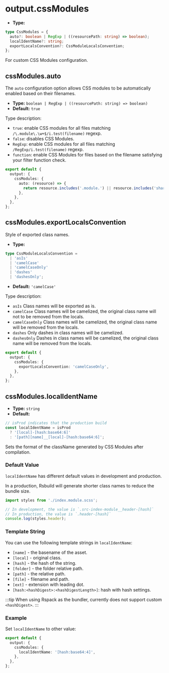 # output.cssModules

- **Type:**

```ts
type CssModules = {
  auto?: boolean | RegExp | ((resourcePath: string) => boolean);
  localIdentName?: string;
  exportLocalsConvention?: CssModuleLocalsConvention;
};
```

For custom CSS Modules configuration.

## cssModules.auto

The `auto` configuration option allows CSS modules to be automatically enabled based on their filenames.

- **Type:** `boolean | RegExp | ((resourcePath: string) => boolean)`
- **Default:** `true`

Type description:

- `true`: enable CSS modules for all files matching `/\.module\.\w+$/i.test(filename)` regexp.
- `false`: disables CSS Modules.
- `RegExp`: enable CSS modules for all files matching `/RegExp/i.test(filename)` regexp.
- `function`: enable CSS Modules for files based on the filename satisfying your filter function check.

```ts
export default {
  output: {
    cssModules: {
      auto: (resource) => {
        return resource.includes('.module.') || resource.includes('shared/');
      },
    },
  },
};
```

## cssModules.exportLocalsConvention

Style of exported class names.

- **Type:**

```ts
type CssModuleLocalsConvention =
  | 'asIs'
  | 'camelCase'
  | 'camelCaseOnly'
  | 'dashes'
  | 'dashesOnly';
```

- **Default:** `'camelCase'`

Type description:

- `asIs` Class names will be exported as is.
- `camelCase` Class names will be camelized, the original class name will not to be removed from the locals.
- `camelCaseOnly` Class names will be camelized, the original class name will be removed from the locals.
- `dashes` Only dashes in class names will be camelized.
- `dashesOnly` Dashes in class names will be camelized, the original class name will be removed from the locals.

```ts
export default {
  output: {
    cssModules: {
      exportLocalsConvention: 'camelCaseOnly',
    },
  },
};
```

## cssModules.localIdentName

- **Type:** `string`
- **Default:**

```ts
// isProd indicates that the production build
const localIdentName = isProd
  ? '[local]-[hash:base64:6]'
  : '[path][name]__[local]-[hash:base64:6]';
```

Sets the format of the className generated by CSS Modules after compilation.

### Default Value

`localIdentName` has different default values in development and production.

In a production, Rsbuild will generate shorter class names to reduce the bundle size.

```ts
import styles from './index.module.scss';

// In development, the value is `.src-index-module__header-[hash]`
// In production, the value is `.header-[hash]`
console.log(styles.header);
```

### Template String

You can use the following template strings in `localIdentName`:

- `[name]` - the basename of the asset.
- `[local]` - original class.
- `[hash]` - the hash of the string.
- `[folder]` - the folder relative path.
- `[path]` - the relative path.
- `[file]` - filename and path.
- `[ext]` - extension with leading dot.
- `[hash:<hashDigest>:<hashDigestLength>]`: hash with hash settings.

:::tip
When using Rspack as the bundler, currently does not support custom `<hashDigest>`.
:::

### Example

Set `localIdentName` to other value:

```ts
export default {
  output: {
    cssModules: {
      localIdentName: '[hash:base64:4]',
    },
  },
};
```

